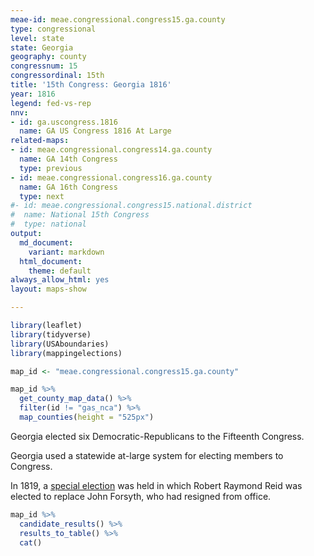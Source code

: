 ```yaml
---
meae-id: meae.congressional.congress15.ga.county
type: congressional
level: state
state: Georgia
geography: county
congressnum: 15
congressordinal: 15th
title: '15th Congress: Georgia 1816'
year: 1816
legend: fed-vs-rep
nnv:
- id: ga.uscongress.1816
  name: GA US Congress 1816 At Large
related-maps:
- id: meae.congressional.congress14.ga.county
  name: GA 14th Congress
  type: previous
- id: meae.congressional.congress16.ga.county
  name: GA 16th Congress
  type: next
#- id: meae.congressional.congress15.national.district
#  name: National 15th Congress
#  type: national
output:
  md_document:
    variant: markdown
  html_document:
    theme: default
always_allow_html: yes
layout: maps-show

---
```


```r
library(leaflet)
library(tidyverse)
library(USAboundaries)
library(mappingelections)

map_id <- "meae.congressional.congress15.ga.county"
```

<div class="map">

```r
map_id %>%
  get_county_map_data() %>%
  filter(id != "gas_nca") %>% 
  map_counties(height = "525px")
```

</div>

Georgia elected six Democratic-Republicans to the Fifteenth Congress.

Georgia used a statewide at-large system for electing members to Congress.

In 1819, a [special election](https://elections.lib.tufts.edu/catalog/tufts:ga.uscongress.special1.1819) was held in which Robert Raymond Reid was elected to replace John Forsyth, who had resigned from office.

<div class="results-table">

```r
map_id %>%
  candidate_results() %>%
  results_to_table() %>%
  cat()
```

</div>
